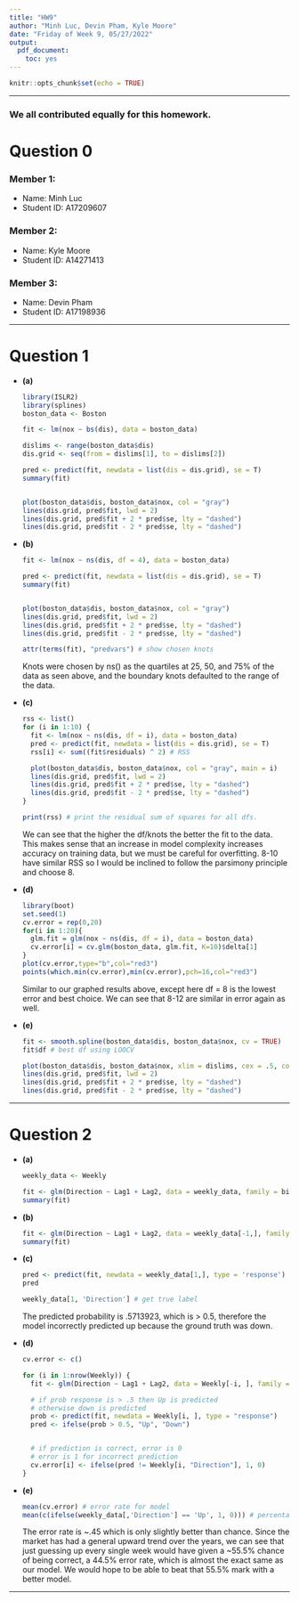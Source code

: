 ```yaml
---
title: "HW9"
author: "Minh Luc, Devin Pham, Kyle Moore"
date: "Friday of Week 9, 05/27/2022"
output: 
  pdf_document: 
    toc: yes
---
```


```r
knitr::opts_chunk$set(echo = TRUE)
```

***
### We all contributed equally for this homework.

# Question 0 

### Member 1: 
* Name: Minh Luc
* Student ID: A17209607

### Member 2: 

* Name: Kyle Moore
* Student ID: A14271413

### Member 3: 

* Name: Devin Pham
* Student ID: A17198936

***

\newpage

# Question 1
    
* **(a)**

    ```r
    library(ISLR2)
    library(splines)
    boston_data <- Boston
    
    fit <- lm(nox ~ bs(dis), data = boston_data)
    
    dislims <- range(boston_data$dis)
    dis.grid <- seq(from = dislims[1], to = dislims[2])
    
    pred <- predict(fit, newdata = list(dis = dis.grid), se = T)
    summary(fit)
    
    
    plot(boston_data$dis, boston_data$nox, col = "gray")
    lines(dis.grid, pred$fit, lwd = 2)
    lines(dis.grid, pred$fit + 2 * pred$se, lty = "dashed")
    lines(dis.grid, pred$fit - 2 * pred$se, lty = "dashed")
    ```
    
* **(b)**

    ```r
    fit <- lm(nox ~ ns(dis, df = 4), data = boston_data)
    
    pred <- predict(fit, newdata = list(dis = dis.grid), se = T)
    summary(fit)
    
    
    plot(boston_data$dis, boston_data$nox, col = "gray")
    lines(dis.grid, pred$fit, lwd = 2)
    lines(dis.grid, pred$fit + 2 * pred$se, lty = "dashed")
    lines(dis.grid, pred$fit - 2 * pred$se, lty = "dashed")
    
    attr(terms(fit), "predvars") # show chosen knots
    ```

    Knots were chosen by ns() as the quartiles at 25, 50, and 75% of the data as seen above, and the boundary knots defaulted to the range of the data.
    
* **(c)**

    ```r
    rss <- list()
    for (i in 1:10) {
      fit <- lm(nox ~ ns(dis, df = i), data = boston_data)
      pred <- predict(fit, newdata = list(dis = dis.grid), se = T)
      rss[i] <- sum((fit$residuals) ^ 2) # RSS
      
      plot(boston_data$dis, boston_data$nox, col = "gray", main = i)
      lines(dis.grid, pred$fit, lwd = 2)
      lines(dis.grid, pred$fit + 2 * pred$se, lty = "dashed")
      lines(dis.grid, pred$fit - 2 * pred$se, lty = "dashed")
    }
    
    print(rss) # print the residual sum of squares for all dfs.
    ```
    
    We can see that the higher the df/knots the better the fit to the data. This makes sense that an increase in model complexity increases accuracy on training data, but we must be careful for overfitting. 8-10 have similar RSS so I would be inclined to follow the parsimony principle and choose 8.
    
* **(d)**

    ```r
    library(boot)
    set.seed(1)
    cv.error = rep(0,20)
    for(i in 1:20){
      glm.fit = glm(nox ~ ns(dis, df = i), data = boston_data)
      cv.error[i] = cv.glm(boston_data, glm.fit, K=10)$delta[1]
    }
    plot(cv.error,type="b",col="red3")
    points(which.min(cv.error),min(cv.error),pch=16,col="red3")
    ```
    Similar to our graphed results above, except here df = 8 is the lowest error and best choice. We can see that 8-12 are similar in error again as well.
    
* **(e)**

    ```r
    fit <- smooth.spline(boston_data$dis, boston_data$nox, cv = TRUE)
    fit$df # best df using LOOCV
    
    plot(boston_data$dis, boston_data$nox, xlim = dislims, cex = .5, col = "darkgrey")
    lines(dis.grid, pred$fit, lwd = 2)
    lines(dis.grid, pred$fit + 2 * pred$se, lty = "dashed")
    lines(dis.grid, pred$fit - 2 * pred$se, lty = "dashed")
    ```
    

***

\newpage

# Question 2
    
* **(a)**

    ```r
    weekly_data <- Weekly
    
    fit <- glm(Direction ~ Lag1 + Lag2, data = weekly_data, family = binomial)
    summary(fit)
    ```
    
* **(b)**

    ```r
    fit <- glm(Direction ~ Lag1 + Lag2, data = weekly_data[-1,], family = binomial)
    summary(fit)
    ```
    
* **(c)**

    ```r
    pred <- predict(fit, newdata = weekly_data[1,], type = 'response') # get predicted probability
    pred
    
    weekly_data[1, 'Direction'] # get true label
    ```
    
    The predicted probability is .5713923, which is > 0.5, therefore the model incorrectly predicted up because the ground truth was down.
    
* **(d)**

    ```r
    cv.error <- c()

    for (i in 1:nrow(Weekly)) {
      fit <- glm(Direction ~ Lag1 + Lag2, data = Weekly[-i, ], family = "binomial") # fit excluding ith obs
      
      # if prob response is > .5 then Up is predicted
      # otherwise down is predicted
      prob <- predict(fit, newdata = Weekly[i, ], type = "response")
      pred <- ifelse(prob > 0.5, "Up", "Down")
      
      
      # if prediction is correct, error is 0
      # error is 1 for incorrect prediction
      cv.error[i] <- ifelse(pred != Weekly[i, "Direction"], 1, 0)
    }
    ```
    
* **(e)**

    ```r
    mean(cv.error) # error rate for model
    mean(c(ifelse(weekly_data[,'Direction'] == 'Up', 1, 0))) # percentage of weeks that were up
    ```
    
    The error rate is ~.45 which is only slightly better than chance. Since the market has had a general upward trend over the years, we can see that just guessing up every single week would have given a ~55.5% chance of being correct, a 44.5% error rate, which is almost the exact same as our model. We would hope to be able to beat that 55.5% mark with a better model.
    
***